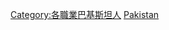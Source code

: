 {{Commonscat|Engineers from Pakistan}}

[[Category:各職業巴基斯坦人|Category:各職業巴基斯坦人]]
[[Category:各國工程師|Pakistan]]